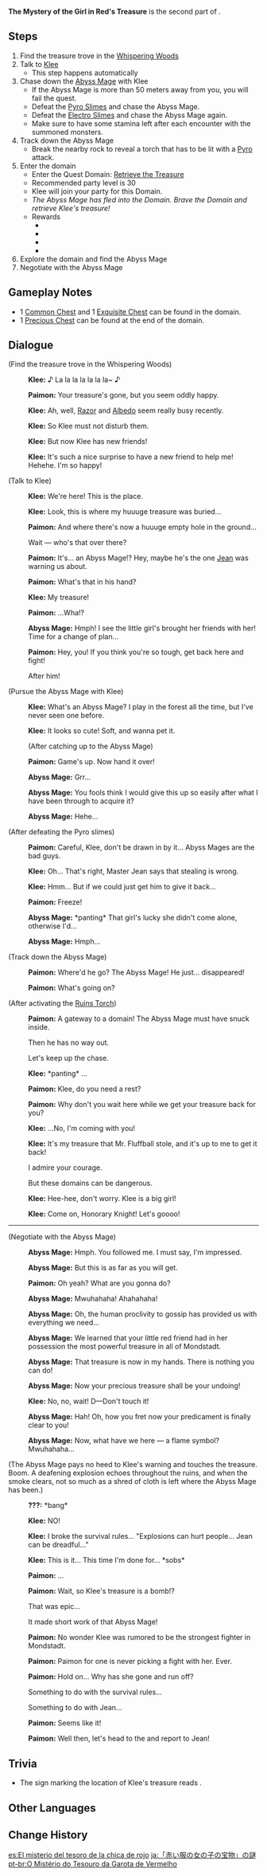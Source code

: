{{Quest Infobox
|id            = 10201
|image         = Story Quest The Mystery of the Girl in Red's Treasure.png
|type          = Story
|chapter       = Trifolium Chapter
|actNum        = I
|part          = 2
|act           = True Treasure
|character     = Klee
|startLocation = [[Knights of Favonius Headquarters]], [[Mondstadt]]
|region        = Mondstadt
|area          = Starfell Valley
|subarea       = Mondstadt City
|prev          = Who Is Mondstadt's Strongest Fighter?
|next          = A Very Volatile Treasure
|domain        = Retrieve the Treasure
|rewards       = Adventure EXP*675;Mora*31,175;Hero's Wit*4;Mystic Enhancement Ore*6
|characters    = Klee;Paimon;Traveler
|voiced        = yes
}}
'''The Mystery of the Girl in Red's Treasure''' is the second part of {{Quest|True Treasure}}.

==Steps==
# Find the treasure trove in the [[Whispering Woods]]
# Talk to [[Klee]]
#* This step happens automatically
# Chase down the [[Abyss Mage]] with Klee
#* If the Abyss Mage is more than 50 meters away from you, you will fail the quest.
#* Defeat the [[Pyro Slime]]s and chase the Abyss Mage.
#* Defeat the [[Electro Slime]]s and chase the Abyss Mage again.
#* Make sure to have some stamina left after each encounter with the summoned monsters.
# Track down the Abyss Mage
#* Break the nearby rock to reveal a torch that has to be lit with a [[Pyro]] attack.
# Enter the domain
#* Enter the Quest Domain: [[Retrieve the Treasure]]
#* Recommended party level is 30
#* Klee will join your party for this Domain.
#* ''The Abyss Mage has fled into the Domain. Brave the Domain and retrieve Klee's treasure!''
#* Rewards
#** {{Item|Mora|20|x=10,000}}
#** {{Item|Agnidus Agate Fragment|20|x=1}}
#** {{Item|Adventurer's Experience|20|x=2}}
#** {{Item|Mystic Enhancement Ore|20|x=2}}
# Explore the domain and find the Abyss Mage
# Negotiate with the Abyss Mage

==Gameplay Notes==
* 1 [[Common Chest]] and 1 [[Exquisite Chest]] can be found in the domain.
* 1 [[Precious Chest]] can be found at the end of the domain.

==Dialogue==
{{Quest Description|You have heard people from various corners weigh in on who the strongest fighter in Mondstadt is, but have yet to get a definite answer. Outside the [[Knights of Favonius Headquarters|Knights headquarters]], you have an unexpected meeting with one of the candidates for the title &mdash; Klee, who is in dire need of help to recover her stolen treasure.}}
{{Dialogue Start}}
;(Find the treasure trove in the Whispering Woods)
:{{A|vo kllq002 1 klee 01.ogg}} '''Klee:''' ♪ La la la la la la la~ ♪
:{{A|vo kllq002 1 paimon 01.ogg}} '''Paimon:''' Your treasure's gone, but you seem oddly happy.
:{{A|vo kllq002 1 klee 02.ogg}} '''Klee:''' Ah, well, [[Razor]] and [[Albedo]] seem really busy recently.
:{{A|vo kllq002 1 klee 03.ogg}} '''Klee:''' So Klee must not disturb them.
:{{A|vo kllq002 1 klee 04.ogg}} '''Klee:''' But now Klee has new friends!
:{{A|vo kllq002 1 klee 05a.ogg}} {{A|vo kllq002 1 klee 05b.ogg}} '''Klee:''' It's such a nice surprise to have a new friend to help me! Hehehe. I'm so happy!

;(Talk to Klee)
:{{A|vo kllq002 2 klee 01.ogg}} '''Klee:''' We're here! This is the place.
:{{A|vo kllq002 2 klee 02.ogg}} '''Klee:''' Look, this is where my huuuge treasure was buried...
:{{A|vo kllq002 2 paimon 01.ogg}} '''Paimon:''' And where there's now a huuuge empty hole in the ground...
:{{DIcon}} Wait &mdash; who's that over there?
:{{A|vo kllq002 2 paimon 02.ogg}} '''Paimon:''' It's... an Abyss Mage!? Hey, maybe he's the one [[Jean]] was warning us about.
:{{A|vo kllq002 2 paimon 03.ogg}} '''Paimon:''' What's that in his hand?
:{{A|vo kllq002 2 klee 03.ogg}} '''Klee:''' My treasure!
:{{A|vo kllq002 2 paimon 04.ogg}} '''Paimon:''' ...Wha!?
:{{A|vo kllq002 2 abyss 01.ogg}} '''Abyss Mage:''' Hmph! I see the little girl's brought her friends with her! Time for a change of plan...
:{{A|vo kllq002 2 paimon 05.ogg}} '''Paimon:''' Hey, you! If you think you're so tough, get back here and fight!
:{{DIcon}} After him!

;(Pursue the Abyss Mage with Klee)
:{{A|vo kllq002 4 klee 01.ogg}} '''Klee:''' What's an Abyss Mage? I play in the forest all the time, but I've never seen one before.
:{{A|vo kllq002 4 klee 02.ogg}} '''Klee:''' It looks so cute! Soft, and {{sic|fluffy...I}} wanna pet it.
:;(After catching up to the Abyss Mage)
:{{A|vo kllq002 5 paimon 01.ogg}} '''Paimon:''' Game's up. Now hand it over!
:{{A|vo kllq002 5 abyss 01.ogg}} '''Abyss Mage:''' Grr...
:{{A|vo kllq002 5 abyss 02.ogg}} '''Abyss Mage:''' You fools think I would give this up so easily after what I have been through to acquire it?
:{{A|vo kllq002 5 abyss 03.ogg}} '''Abyss Mage:''' Hehe...

;(After defeating the Pyro slimes)
:{{A|vo kllq002 4 paimon 01.ogg}} '''Paimon:''' Careful, Klee, don't be drawn in by it... Abyss Mages are the bad guys.
:{{A|vo kllq002 4 klee 03.ogg}} '''Klee:''' Oh... That's right, Master Jean says that stealing is wrong.
:{{A|vo kllq002 4 klee 04.ogg}} '''Klee:''' Hmm... But if we could just get him to give it back...
:{{A|vo kllq002 7 paimon 01.ogg}} '''Paimon:''' Freeze!
:{{A|vo kllq002 7 abyss 01.ogg}} '''Abyss Mage:''' *panting* That girl's lucky she didn't come alone, otherwise I'd...
:{{A|vo kllq002 7 abyss 02.ogg}} '''Abyss Mage:''' Hmph...

;(Track down the Abyss Mage)
:{{A|vo kllq002 9 paimon 01.ogg}} '''Paimon:''' Where'd he go? The Abyss Mage! He just... disappeared!
:{{A|vo kllq002 9 paimon 02.ogg}} '''Paimon:''' What's going on?

;(After activating the [[Ruins Torch]])
:{{A|vo kllq002 10 paimon 01.ogg}} '''Paimon:''' A gateway to a domain! The Abyss Mage must have snuck inside.
:{{DIcon}} Then he has no way out.
:{{DIcon}} Let's keep up the chase.
:{{A|vo kllq002 10 klee 01.ogg}} '''Klee:''' *panting* ...
:{{A|vo kllq002 10 paimon 02.ogg}} '''Paimon:''' Klee, do you need a rest?
:{{A|vo kllq002 10 paimon 03.ogg}} '''Paimon:''' Why don't you wait here while we get your treasure back for you?
:{{A|vo kllq002 10 klee 02.ogg}} '''Klee:''' ...No, I'm coming with you!
:{{A|vo kllq002 10 klee 03.ogg}} '''Klee:''' It's my treasure that Mr. Fluffball stole, and it's up to me to get it back!
:{{DIcon}} I admire your courage.
:{{DIcon}} But these domains can be dangerous.
:{{A|vo kllq002 10 klee 04.ogg}} '''Klee:''' Hee-hee, don't worry. Klee is a big girl!
:{{A|vo kllq002 10 klee 05a.ogg}} {{A|vo kllq002 10 klee 05b.ogg}} '''Klee:''' Come on, {{MC|Mr.|Miss}} Honorary Knight! Let's goooo!

----

;(Negotiate with the Abyss Mage)
:{{A|vo kllq002 12 abyss 01.ogg}} '''Abyss Mage:''' Hmph. You followed me. I must say, I'm impressed.
:{{A|vo kllq002 12 abyss 02.ogg}} '''Abyss Mage:''' But this is as far as you will get.
:{{A|vo kllq002 12 paimon 01.ogg}} '''Paimon:''' Oh yeah? What are you gonna do?
:{{A|vo kllq002 12 abyss 03.ogg}} '''Abyss Mage:''' Mwuhahaha! Ahahahaha!
:{{A|vo kllq002 12 abyss 04.ogg}} '''Abyss Mage:''' Oh, the human proclivity to gossip has provided us with everything we need...
:{{A|vo kllq002 12 abyss 05.ogg}} '''Abyss Mage:''' We learned that your little red friend had in her possession the most powerful treasure in all of Mondstadt.
:{{A|vo kllq002 12 abyss 06.ogg}} '''Abyss Mage:''' That treasure is now in my hands. There is nothing you can do!
:{{A|vo kllq002 12 abyss 07.ogg}} '''Abyss Mage:''' Now your precious treasure shall be your undoing!
:{{A|vo kllq002 12 klee 01.ogg}} '''Klee:''' No, no, wait! D&mdash;Don't touch it!
:{{A|vo kllq002 12 abyss 08.ogg}} '''Abyss Mage:''' Hah! Oh, how you fret now your predicament is finally clear to you!
:{{A|vo kllq002 12 abyss 09.ogg}} '''Abyss Mage:''' Now, what have we here &mdash; a flame symbol? Mwuhahaha...

;(The Abyss Mage pays no heed to Klee's warning and touches the treasure. Boom. A deafening explosion echoes throughout the ruins, and when the smoke clears, not so much as a shred of cloth is left where the Abyss Mage has been.)

:'''???:''' *bang*
:{{A|vo kllq002 12 klee 02.ogg}} '''Klee:''' NO!
:{{A|vo kllq002 12 klee 03.ogg}} '''Klee:''' I broke the survival rules... "Explosions can hurt people... Jean can be dreadful..."
:{{A|vo kllq002 12 klee 04.ogg}} '''Klee:''' This is it... This time I'm done for... *sobs*
:{{A|vo kllq002 12 paimon 02.ogg}} '''Paimon:''' ...
:{{A|vo kllq002 12 paimon 03.ogg}} '''Paimon:''' Wait, so Klee's treasure is a bomb!?
:{{DIcon}} That was epic...
:{{DIcon}} It made short work of that Abyss Mage!
:{{A|vo kllq002 12 paimon 04.ogg}} '''Paimon:''' No wonder Klee was rumored to be the strongest fighter in Mondstadt.
:{{A|vo kllq002 12 paimon 05.ogg}} '''Paimon:''' Paimon for one is never picking a fight with her. Ever.
:{{A|vo kllq002 12 paimon 06.ogg}} '''Paimon:''' Hold on... Why has she gone and run off?
:{{DIcon}} Something to do with the survival rules...
:{{DIcon}} Something to do with Jean...
:{{A|vo kllq002 12 paimon 07.ogg}} '''Paimon:''' Seems like it!
:{{A|vo kllq002 12 paimon 08.ogg}} '''Paimon:''' Well then, let's head to the {{Color|buzzword|Knights' Headquarters}} and report to Jean!
{{Dialogue End}}

==Trivia==
* The sign marking the location of Klee's treasure reads {{Script|teyvat|My Goodie}}.

==Other Languages==
{{Other Languages
|en      = The Mystery of the Girl in Red's Treasure
|zhs     = 「红衣女孩宝物」之谜
|zhs_rm  = "Hóng Yī Nǚhái Bǎowù" zhī Mí
|zht     = 「紅衣女孩寶物」之謎
|zht_rm  = "Hóng Yī Nǚhái Bǎowù" zhī Mí
|zh_tl   = The Mystery of "The Red-Clothed Girl's Treasure"
|ja      = 「赤い服の女の子の宝物」の謎
|ja_rm   = "Akai Fuku no Onna no Ko no Takaramono" no Nazo
|ja_tl   = The Mystery of "The Red-Clothed Girl's Treasure"
|ko      = 「빨간옷 여자아이 보물」의 수수께끼
|ko_rm   = "Ppalgan-ot Yeojaai Bomul"ui Susukkekki
|ko_tl   = The Mystery of "The Red-Clothed Girl's Treasure"
|es      = El misterio del tesoro de la chica de rojo
|es_tl   = The Mystery of the Girl in Red's Treasure
|fr      = Le mystère du trésor de la fille en rouge
|fr_tl   = The Mystery of the Girl in Red's Treasure
|ru      = Девушка в красном и её сокровища
|ru_tl   = The Girl in Red and Her Treasure
|th      = ความลึกลับของ "สมบัติของเด็กหญิงชุดแดง"
|th_rm   = 
|th_tl   = 
|vi      = Câu đố "Bảo vật của cô bé mặc áo đỏ"
|vi_tl   = 
|de      = Das Rätsel um das Mädchen mit dem Schatz
|de_tl   = The Mystery About the Girl with the Treasure
|id      = Misteri Harta Gadis Berpakaian Merah
|id_tl   = Mystery of the Girl in Red's Treasure
|pt      = O Mistério do Tesouro da Garota de Vermelho
|pt_tl   = The Mystery of the Treasure of the Girl in Red
|tr      = Kırmızılı Kızın Hazinesinin Gizemi
|tr_tl   = 
|it      = Il tesoro della ragazza di rosso vestita
|it_tl   = 
}}

==Change History==
{{Change History|1.0}}

[[es:El misterio del tesoro de la chica de rojo]]
[[ja:「赤い服の女の子の宝物」の謎]]
[[pt-br:O Mistério do Tesouro da Garota de Vermelho]]